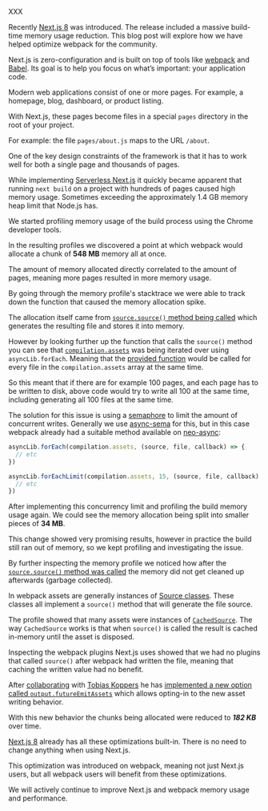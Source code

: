 
<Container>XXX</Container>

<Page>
<Container>

Recently [Next.js 8](/blog/next-8) was introduced. The release included a massive build-time memory usage reduction. This blog post will explore how we have helped optimize webpack for the community.

Next.js is zero-configuration and is built on top of tools like [webpack](https://webpack.js.org/) and [Babel](https://babeljs.io). Its goal is to help you focus on what’s important: your application code.

Modern web applications consist of one or more pages. For example, a homepage, blog, dashboard, or product listing.

With Next.js, these pages become files in a special `pages` directory in the root of your project.

For example: the file `pages/about.js` maps to the URL `/about`.

One of the key design constraints of the framework is that it has to work well for both a single page and thousands of pages.

While implementing [Serverless Next.js](/blog/next-8#serverless-nextjs) it quickly became apparent that running `next build` on a project with hundreds of pages caused high memory usage. Sometimes exceeding the approximately 1.4 GB memory heap limit that Node.js has.

We started profiling memory usage of the build process using the Chrome developer tools.

In the resulting profiles we discovered a point at which webpack would allocate a chunk of **548 MB** memory all at once.

The amount of memory allocated directly correlated to the amount of pages, meaning more pages resulted in more memory usage.

By going through the memory profile's stacktrace we were able to track down the function that caused the memory allocation spike.

The allocation itself came from [`source.source()` method being called](https://github.com/webpack/webpack/blob/v4.28.4/lib/Compiler.js#L334) which generates the resulting file and stores it into memory.

However by looking further up the function that calls the `source()` method you can see that [`compilation.assets`](https://github.com/webpack/webpack/blob/v4.28.4/lib/Compiler.js#L316) was being iterated over using `asyncLib.forEach`. Meaning that the [provided function](https://github.com/webpack/webpack/blob/v4.28.4/lib/Compiler.js#L317) would be called for every file in the `compilation.assets` array at the same time.

So this meant that if there are for example 100 pages, and each page has to be written to disk, above code would try to write all 100 at the same time, including generating all 100 files at the same time.

The solution for this issue is using a [semaphore](<https://en.wikipedia.org/wiki/Semaphore_(programming)>) to limit the amount of concurrent writes. Generally we use [async-sema](https://github.com/zeit/async-sema) for this, but in this case webpack already had a suitable method available on [neo-async](https://github.com/webpack/webpack/blob/v4.28.4/lib/Compiler.js#L8):

```js
asyncLib.forEach(compilation.assets, (source, file, callback) => {
  // etc
})
```

```js
asyncLib.forEachLimit(compilation.assets, 15, (source, file, callback) => {
  // etc
})
```

After implementing this concurrency limit and profiling the build memory usage again. We could see the memory allocation being split into smaller pieces of **34 MB**.

This change showed very promising results, however in practice the build still ran out of memory, so we kept profiling and investigating the issue.

By further inspecting the memory profile we noticed how after the [`source.source()` method was called](https://github.com/webpack/webpack/blob/v4.28.4/lib/Compiler.js#L334) the memory did not get cleaned up afterwards (garbage collected).

In webpack assets are generally instances of [Source classes](https://github.com/webpack/webpack-sources). These classes all implement a `source()` method that will generate the file source.

The profile showed that many assets were instances of [`CachedSource`](https://github.com/webpack/webpack-sources#cachedsource). The way `CachedSource` works is that when `source()` is called the result is cached in-memory until the asset is disposed.

Inspecting the webpack plugins Next.js uses showed that we had no plugins that called `source()` after webpack had written the file, meaning that caching the written value had no benefit.

After [collaborating](https://github.com/webpack/webpack/pull/8609) with [Tobias Koppers](https://twitter.com/wSokra) he has [implemented a new option called `output.futureEmitAssets`](https://github.com/webpack/webpack/pull/8642) which allows opting-in to the new asset writing behavior.

With this new behavior the chunks being allocated were reduced to **_182 KB_** over time.

[Next.js 8](/blog/next-8) already has all these optimizations built-in. There is no need to change anything when using Next.js.

This optimization was introduced on webpack, meaning not just Next.js users, but all webpack users will benefit from these optimizations.

We will actively continue to improve Next.js and webpack memory usage and performance.

</Container>
</Page>
